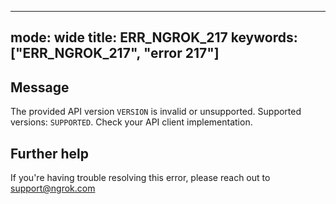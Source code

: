 
---
mode: wide
title: ERR_NGROK_217
keywords: ["ERR_NGROK_217", "error 217"]
---

## Message
The provided API version `VERSION` is invalid or unsupported. Supported versions: `SUPPORTED`. Check your API client implementation.




## Further help
If you're having trouble resolving this error, please reach out to [support@ngrok.com](mailto:support@ngrok.com?subject=Help%20with%20ERR_NGROK_217)

